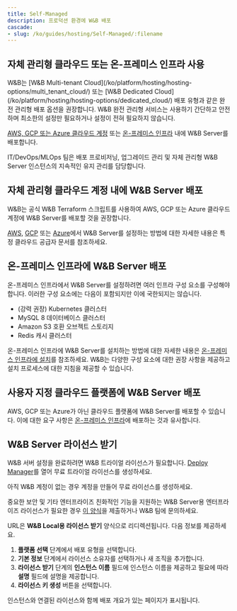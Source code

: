 ```yaml
---
title: Self-Managed
description: 프로덕션 환경에 W&B 배포
cascade:
- slug: /ko/guides/hosting/Self-Managed/:filename
---
```


## 자체 관리형 클라우드 또는 온-프레미스 인프라 사용

<Note>
W&B는 [W&B Multi-tenant Cloud](/ko/platform/hosting/hosting-options/multi_tenant_cloud/) 또는 [W&B Dedicated Cloud](/ko/platform/hosting/hosting-options/dedicated_cloud/) 배포 유형과 같은 완전 관리형 배포 옵션을 권장합니다. W&B 완전 관리형 서비스는 사용하기 간단하고 안전하며 최소한의 설정만 필요하거나 설정이 전혀 필요하지 않습니다.
</Note>

[AWS, GCP 또는 Azure 클라우드 계정](#deploy-wb-server-within-Self-Managed-cloud-accounts) 또는 [온-프레미스 인프라](#deploy-wb-server-in-on-prem-infrastructure) 내에 W&B Server를 배포합니다.

IT/DevOps/MLOps 팀은 배포 프로비저닝, 업그레이드 관리 및 자체 관리형 W&B Server 인스턴스의 지속적인 유지 관리를 담당합니다.

## 자체 관리형 클라우드 계정 내에 W&B Server 배포

W&B는 공식 W&B Terraform 스크립트를 사용하여 AWS, GCP 또는 Azure 클라우드 계정에 W&B Server를 배포할 것을 권장합니다.

[AWS](/ko/platform/hosting/self-managed/aws-tf/), [GCP](/ko/platform/hosting/self-managed/gcp-tf/) 또는 [Azure](/ko/platform/hosting/self-managed/azure-tf/)에서 W&B Server를 설정하는 방법에 대한 자세한 내용은 특정 클라우드 공급자 문서를 참조하세요.

## 온-프레미스 인프라에 W&B Server 배포

온-프레미스 인프라에서 W&B Server를 설정하려면 여러 인프라 구성 요소를 구성해야 합니다. 이러한 구성 요소에는 다음이 포함되지만 이에 국한되지는 않습니다.

- (강력 권장) Kubernetes 클러스터
- MySQL 8 데이터베이스 클러스터
- Amazon S3 호환 오브젝트 스토리지
- Redis 캐시 클러스터

온-프레미스 인프라에 W&B Server를 설치하는 방법에 대한 자세한 내용은 [온-프레미스 인프라에 설치](/ko/platform/hosting/self-managed/bare-metal/)를 참조하세요. W&B는 다양한 구성 요소에 대한 권장 사항을 제공하고 설치 프로세스에 대한 지침을 제공할 수 있습니다.

## 사용자 지정 클라우드 플랫폼에 W&B Server 배포

AWS, GCP 또는 Azure가 아닌 클라우드 플랫폼에 W&B Server를 배포할 수 있습니다. 이에 대한 요구 사항은 [온-프레미스 인프라](#deploy-wb-server-in-on-prem-infrastructure)에 배포하는 것과 유사합니다.

## W&B Server 라이선스 받기

W&B 서버 설정을 완료하려면 W&B 트라이얼 라이선스가 필요합니다. [Deploy Manager](https://deploy.wandb.ai/deploy)를 열어 무료 트라이얼 라이선스를 생성하세요.

<Note>
아직 W&B 계정이 없는 경우 계정을 만들어 무료 라이선스를 생성하세요.

중요한 보안 및 기타 엔터프라이즈 친화적인 기능을 지원하는 W&B Server용 엔터프라이즈 라이선스가 필요한 경우 [이 양식](https://wandb.ai/site/for-enterprise/self-hosted-trial)을 제출하거나 W&B 팀에 문의하세요.
</Note>

URL은 **W&B Local용 라이선스 받기** 양식으로 리디렉션됩니다. 다음 정보를 제공하세요.

1. **플랫폼 선택** 단계에서 배포 유형을 선택합니다.
2. **기본 정보** 단계에서 라이선스 소유자를 선택하거나 새 조직을 추가합니다.
3. **라이선스 받기** 단계의 **인스턴스 이름** 필드에 인스턴스 이름을 제공하고 필요에 따라 **설명** 필드에 설명을 제공합니다.
4. **라이선스 키 생성** 버튼을 선택합니다.

인스턴스와 연결된 라이선스와 함께 배포 개요가 있는 페이지가 표시됩니다.
